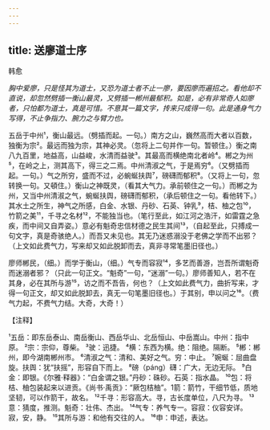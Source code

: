 ```yaml
---
---
---
```

title: 送廖道士序
---



韩愈

*胸中爱廖，只是怪其为道士，又恐为道士者不止一廖，要因廖而遍招之。看他却不直说，却忽然劈插一衡山最灵，又劈插一郴州最郁积。如是，必有非常奇人如廖者，只怕都为道士，真是可惜。不意其一篇文字，抟来只成得一句。此是通身气力写得，不止争指力、腕力之与臂力也。*

五岳于中州¹，衡山最远。（劈插而起。一句。）南方之山，巍然高而大者以百数，独衡为宗²。最远而独为宗，其神必灵。（忽将上二句并作一句。暂顿住。）衡之南八九百里，地益高，山益峻，水清而益驶³。其最高而横绝南北者岭⁴。郴之为州⁵，在岭之上，测其高下，得三之二焉。中州清淑之气，于是焉穷⁶。（又劈插而起。一句。）气之所穷，盛而不过，必蜿蜒扶舆⁷，磅礴而郁积⁸。（又将上一句，忽转换一句。又頓住。）衡山之神既灵，（看其大气力。承前顿住之一句。）而郴之为州，又当中州清淑之气，蜿蜒扶舆，磅礴而郁积，（承后顿住之一句。看他转下。）其水土之所生，神气之所感，白金、水银、丹砂、石英、钟乳⁹，桔、柚之包¹⁰，竹箭之美¹¹，千寻之名材¹²，不能独当也。（笔行至此，如江河之浩汗，如雷霆之急疾，而中间又自弄姿。）意必有魁奇忠信材德之民生其间¹³，（自起至此，只搏成一句文字，真是奇骇绝人。）而吾又未见也。其无乃迷惑溺没于老佛之学而不出邪？（上文如此费气力，写来却又如此脱卸而去，真非寻常笔墨旧径也。）

廖师郴民，（细。）而学于衡山，（细。）气专而容寂¹⁴，多艺而善游，岂吾所谓魁奇而迷溺者邪？（只此一句正文。“魁奇”一句，“迷溺”一句。）廖师善知人，若不在其身，必在其所与游¹⁵，访之而不吾告，何也？（上文如此费气力，曲折写来，才得一句正文，却又如此脱卸去，真无一句笔墨旧径也。）于其别，申以问之¹⁶。（费气力起，不费气力结。大奇，大奇！）

【注释】

¹五岳：即东岳泰山、南岳衡山、西岳华山、北岳恒山、中岳嵩山。中州：指中原。
²宗：宗仰，尊柴。
³驶：迅捷。
⁴横：东西为横。绝：阻绝。隔断。
⁵郴：郴州，即今湖南郴州市。
⁶清淑之气：清和、美好之气。穷：中止。
⁷婉蜒：屈曲盘旋。扶舆：犹“扶摇”，形容自下而上。
⁸磅（páng）礴：广大，无边无际。
⁹白金：即银。《尔雅·释器》：“白金谓之银。”丹砂：硃砂。石英：指水晶。
¹⁰包：将桔、柚包装起来以进贡。《尚书·禹贡》：“厥包桔柚”。1箭：箭竹，干细节低，质地坚韧，可以作箭干，故名。
¹²千寻：形容高大。寻，古长度单位，八尺为寻。
¹³意：猜度，推测。魁奇：壮伟、杰出。
¹⁴气专：养气专一。容寂：仪容安详。寂，安，静。
¹⁵其所与游：和他有交往的人。
¹⁶申：申述，表达。